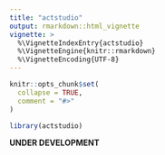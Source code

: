```yaml
---
title: "actstudio"
output: rmarkdown::html_vignette
vignette: >
  %\VignetteIndexEntry{actstudio}
  %\VignetteEngine{knitr::rmarkdown}
  %\VignetteEncoding{UTF-8}
---
```


```r
knitr::opts_chunk$set(
  collapse = TRUE,
  comment = "#>"
)
```

```r
library(actstudio)
```

__UNDER DEVELOPMENT__
